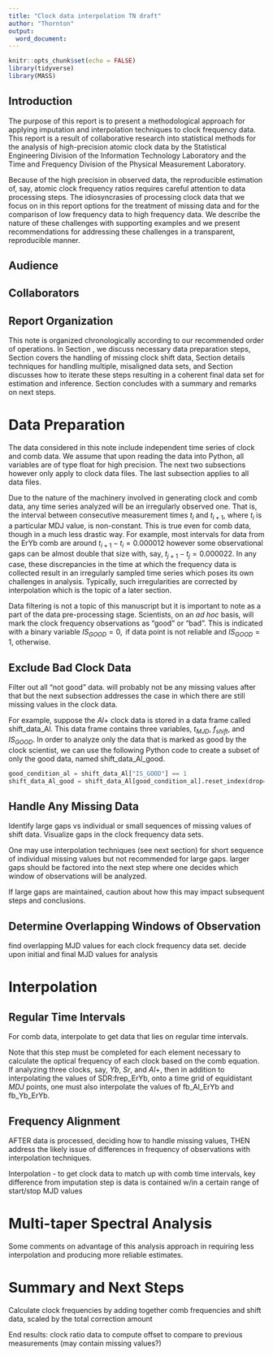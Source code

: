 ```yaml
---
title: "Clock data interpolation TN draft"
author: "Thornton"
output:
  word_document:
---
```


```r
knitr::opts_chunk$set(echo = FALSE)
library(tidyverse)
library(MASS)
```


<!--- Open Command Palette: Press F1 or Ctrl + Shift + P to open the command palette.
Run Knit Command: Type rmarkdown: Render and select the desired output format (e.g., HTML, PDF).--->
## Introduction

The purpose of this report is to present a methodological approach for applying imputation and interpolation techniques to clock frequency data. This report is a result of collaborative research into statistical methods for the analysis of high-precision atomic clock data by the Statistical Engineering Division of the Information Technology Laboratory and the Time and Frequency Division of the Physical Measurement Laboratory. 

Because of the high precision in observed data, the reproducible estimation of, say, atomic clock frequency ratios requires careful attention to data processing steps. The idiosyncrasies of processing clock data that we focus on in this report options for the treatment of missing data and for the comparison of low frequency data to high frequency data. We describe the nature of these challenges with supporting examples and we present recommendations for addressing these challenges in a transparent, reproducible manner.      


## Audience

## Collaborators  

## Report Organization 
This note is organized chronologically according to our recommended order of operations. In Section \ref{sec:dataprep}, we discuss necessary data preparation steps, Section \ref{sec:missingdata} covers the handling of missing clock shift data, Section \ref{sec:interp} details techniques for handling multiple, misaligned data sets, and Section \ref{sec:iterate} discusses how to iterate these steps resulting in a coherent final data set for estimation and inference. Section \ref{sec:summary} concludes with a summary and remarks on next steps.   


# Data Preparation 

The data considered in this note include independent time series of clock and comb data. We assume that upon reading the data into Python, all variables are of type float for high precision. The next two subsections however only apply to clock data files. The last subsection applies to all data files. 

Due to the nature of the machinery involved in generating clock and comb data, any time series analyzed will be an irregularly observed one. That is, the interval between consecutive measurement times $t_{i}$ and $t_{i+1}$, where $t_{i}$ is a particular MDJ value, is non-constant. This is true even for comb data, though in a much less drastic way. For example, most intervals for data from the ErYb comb are around $t_{i+1} - t_{i} = 0.000012$ however some observational gaps can be almost double that size with, say, $t_{j+1} - t_{j} = 0.000022$. In any case, these discrepancies in the time at which the frequency data is collected result in an irregularly sampled time series which poses its own challenges in analysis. Typically, such irregularities are corrected by interpolation which is the topic of a later section.  

Data filtering is not a topic of this manuscript but it is important to note as a part of the data pre-processing stage. Scientists, on an *ad hoc* basis, will mark the clock frequency observations as "good" or "bad". This is indicated with a binary variable $IS_{GOOD} = 0, \text{ if data point is not reliable}$ and $IS_{GOOD} = 1,$ otherwise. 


## Exclude Bad Clock Data 

Filter out all "not good" data. will probably not be any missing values after that but the next subsection addresses the case in which there are still missing values in the clock data. 

For example, suppose the $Al+$ clock data is stored in a data frame called shift_data_Al. This data frame contains three variables, $t_{MJD}$, $f_{shift}$, and $IS_{GOOD}$. In order to analyze only the data that is marked as good by the clock scientist, we can use the following Python code to create a subset of only the good data, named shift_data_Al_good. 

```python
good_condition_al = shift_data_Al["IS_GOOD"] == 1
shift_data_Al_good = shift_data_Al[good_condition_al].reset_index(drop=True)
```

## Handle Any Missing Data 

Identify large gaps vs individual or small sequences of missing values of shift data. Visualize gaps in the clock frequency data sets.

One may use interpolation techniques (see next section) for short sequence of individual missing values but not recommended for large gaps. larger gaps should be factored into the next step where one decides which window of observations will be analyzed.  

If large gaps are maintained, caution about how this may impact subsequent steps and conclusions. 

## Determine Overlapping Windows of Observation 

find overlapping MJD values for each clock frequency data set. decide upon initial and final MJD values for analysis 

# Interpolation 

## Regular Time Intervals 

For comb data, interpolate to get data that lies on regular time intervals.

Note that this step must be completed for each element necessary to calculate the optical frequency of each clock based on the comb equation. If analyzing three clocks, say, $Yb$, $Sr$, and $Al+$, then in addition to interpolating the values of SDR:frep_ErYb, onto a time grid of equidistant $MDJ$ points, one must also interpolate the values of fb_Al_ErYb and fb_Yb_ErYb. 


## Frequency Alignment

AFTER data is processed, deciding how to handle missing values, THEN address the likely issue of differences in frequency of observations with interpolation techniques. 

Interpolation - to get clock data to match up with comb time intervals, key difference from imputation step is data is contained w/in a certain range of start/stop MJD values 

\begin{itemize}
	\item numpy.interp and pandas.interpolate, linear 
	\item other options: incorporate randomness, kalman smoothing
  \item lit review 
    \begin{itemize}
    \item including (but not limited to) the problem of transforming a low-frequency series into a high-frequency one
      \begin{itemize}
      \item A Survey of Methods to Interpolate, Distribute and  Extrapolate Time Series (2010) https://www.scirp.org/html/3396.html - Kalman filtering Sec. 6 
      \end{itemize}
    \item 
    \end{itemize} 
\end{itemize}


# Multi-taper Spectral Analysis 

Some comments on advantage of this analysis approach in requiring less interpolation and producing more reliable estimates. 


# Summary and Next Steps 

Calculate clock frequencies by adding together comb frequencies and shift data, scaled by the total correction amount 

End results: clock ratio data to compute offset to compare to previous measurements (may contain missing values?) 


<!--- # Relevant TS properties 

- type of missingness - random (MCAR (e.g. sensor failure), MAR, NMAR), structural deficiency

- trend(s) - autocorrelation plot slowly decreases as the lag increases; Cox-Stuart Test

- seasonality - factors of fixed, known frequencies; autocorrelation plot has larger values for the multiples of the seasonal frequency; Autocorrelation Testing of a certain order 

- noise type

  * white - little/no autocorrelation, stationary TS; autocorrelation plot w/ approx $95\%$ of the spikes within an interval of $\pm 1.96/\sqrt{T}$, where $T$ is the length of the time series; Autocorrelation Testing (i.e. the autocorrelation of the signal must be different from zero only for order zero)

  * flicker/pink 
---> 